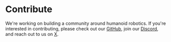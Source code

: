 # Contribute

We're working on building a community around humanoid robotics. If you're interested in contributing, please check out our [GitHub](https://github.com/kscalelabs), join our [Discord](https://discord.gg/kscale), and reach out to us on [X](https://x.com/kscalelabs).

